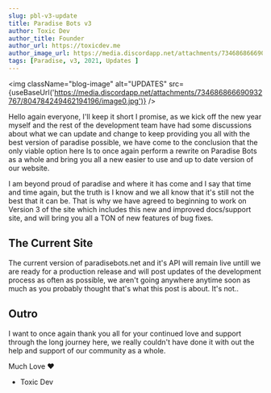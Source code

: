 ```yaml
---
slug: pbl-v3-update
title: Paradise Bots v3
author: Toxic Dev
author_title: Founder
author_url: https://toxicdev.me
author_image_url: https://media.discordapp.net/attachments/734686866690932767/804417937863082014/image0.jpg
tags: [Paradise, v3, 2021, Updates ]
---
```



<img className="blog-image" alt="UPDATES" src={useBaseUrl('https://media.discordapp.net/attachments/734686866690932767/804784249462194196/image0.jpg')} />

Hello again everyone, I'll keep it short I promise, as we kick off the new year myself and the rest of the development team have had some discussions about what we can update
and change to keep providing you all with the best version of paradise possible, we have come to the conclusion that the only viable option here
Is to once again perform a rewrite on Paradise Bots as a whole and bring you all a new easier to use and up to date version of our website.

I am beyond proud of paradise and where it has come and I say that time and time again, but the truth is I know and we all know that it's still
not the best that it can be. That is why we have agreed to beginning to work on Version 3 of the site which includes this new and improved docs/support site, 
and will bring you all a TON of new features of bug fixes.

## The Current Site
The current version of paradisebots.net and it's API will remain live untill we are ready for a production release and will post updates of the development
process as often as possible, we aren't going anywhere anytime soon as much as you probably thought that's what this post is about. It's not.. 


## Outro
I want to once again thank you all for your continued love and support through the long journey here, we really couldn't have done it with out
the help and support of our community as a whole.

Much Love ❤️
- Toxic Dev
